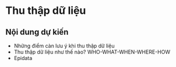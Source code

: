 # Thu thập dữ liệu

## Nội dung dự kiến

* Những điểm càn lưu ý khi thu thập dữ liệu
* Thu thập dữ liệu như thế nào? WHO-WHAT-WHEN-WHERE-HOW
* Epidata